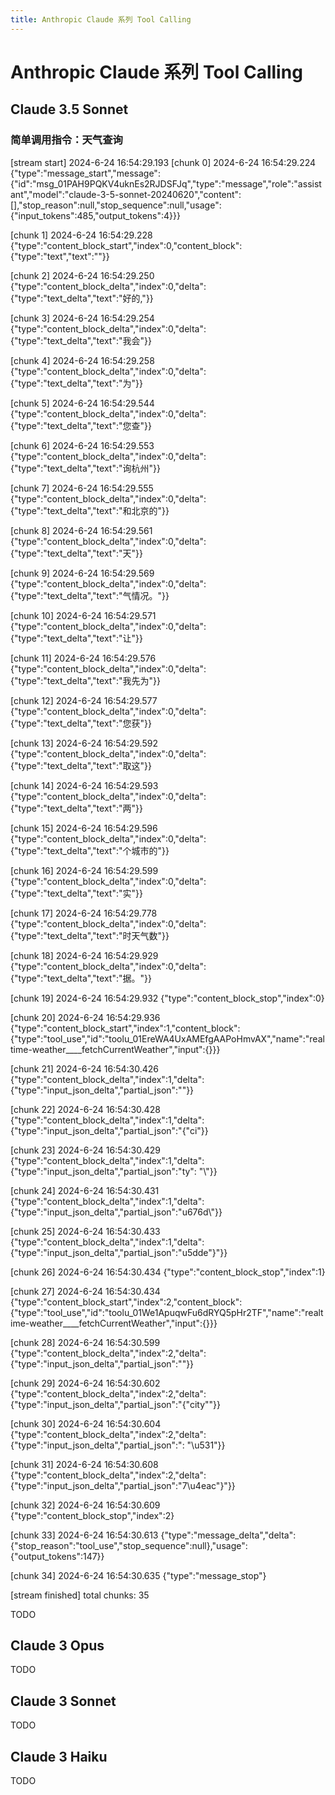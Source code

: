 ```yaml
---
title: Anthropic Claude 系列 Tool Calling
---
```


# Anthropic Claude 系列 Tool Calling

## Claude 3.5 Sonnet

### 简单调用指令：天气查询

[stream start] 2024-6-24 16:54:29.193
[chunk 0] 2024-6-24 16:54:29.224
{"type":"message_start","message":{"id":"msg_01PAH9PQKV4uknEs2RJDSFJq","type":"message","role":"assistant","model":"claude-3-5-sonnet-20240620","content":[],"stop_reason":null,"stop_sequence":null,"usage":{"input_tokens":485,"output_tokens":4}}}



[chunk 1] 2024-6-24 16:54:29.228
{"type":"content_block_start","index":0,"content_block":{"type":"text","text":""}}



[chunk 2] 2024-6-24 16:54:29.250
{"type":"content_block_delta","index":0,"delta":{"type":"text_delta","text":"好的,"}}



[chunk 3] 2024-6-24 16:54:29.254
{"type":"content_block_delta","index":0,"delta":{"type":"text_delta","text":"我会"}}



[chunk 4] 2024-6-24 16:54:29.258
{"type":"content_block_delta","index":0,"delta":{"type":"text_delta","text":"为"}}



[chunk 5] 2024-6-24 16:54:29.544
{"type":"content_block_delta","index":0,"delta":{"type":"text_delta","text":"您查"}}



[chunk 6] 2024-6-24 16:54:29.553
{"type":"content_block_delta","index":0,"delta":{"type":"text_delta","text":"询杭州"}}



[chunk 7] 2024-6-24 16:54:29.555
{"type":"content_block_delta","index":0,"delta":{"type":"text_delta","text":"和北京的"}}



[chunk 8] 2024-6-24 16:54:29.561
{"type":"content_block_delta","index":0,"delta":{"type":"text_delta","text":"天"}}



[chunk 9] 2024-6-24 16:54:29.569
{"type":"content_block_delta","index":0,"delta":{"type":"text_delta","text":"气情况。"}}



[chunk 10] 2024-6-24 16:54:29.571
{"type":"content_block_delta","index":0,"delta":{"type":"text_delta","text":"让"}}



[chunk 11] 2024-6-24 16:54:29.576
{"type":"content_block_delta","index":0,"delta":{"type":"text_delta","text":"我先为"}}



[chunk 12] 2024-6-24 16:54:29.577
{"type":"content_block_delta","index":0,"delta":{"type":"text_delta","text":"您获"}}



[chunk 13] 2024-6-24 16:54:29.592
{"type":"content_block_delta","index":0,"delta":{"type":"text_delta","text":"取这"}}



[chunk 14] 2024-6-24 16:54:29.593
{"type":"content_block_delta","index":0,"delta":{"type":"text_delta","text":"两"}}



[chunk 15] 2024-6-24 16:54:29.596
{"type":"content_block_delta","index":0,"delta":{"type":"text_delta","text":"个城市的"}}



[chunk 16] 2024-6-24 16:54:29.599
{"type":"content_block_delta","index":0,"delta":{"type":"text_delta","text":"实"}}



[chunk 17] 2024-6-24 16:54:29.778
{"type":"content_block_delta","index":0,"delta":{"type":"text_delta","text":"时天气数"}}



[chunk 18] 2024-6-24 16:54:29.929
{"type":"content_block_delta","index":0,"delta":{"type":"text_delta","text":"据。"}}



[chunk 19] 2024-6-24 16:54:29.932
{"type":"content_block_stop","index":0}



[chunk 20] 2024-6-24 16:54:29.936
{"type":"content_block_start","index":1,"content_block":{"type":"tool_use","id":"toolu_01EreWA4UxAMEfgAAPoHmvAX","name":"realtime-weather____fetchCurrentWeather","input":{}}}



[chunk 21] 2024-6-24 16:54:30.426
{"type":"content_block_delta","index":1,"delta":{"type":"input_json_delta","partial_json":""}}



[chunk 22] 2024-6-24 16:54:30.428
{"type":"content_block_delta","index":1,"delta":{"type":"input_json_delta","partial_json":"{\"ci"}}



[chunk 23] 2024-6-24 16:54:30.429
{"type":"content_block_delta","index":1,"delta":{"type":"input_json_delta","partial_json":"ty\": \"\\"}}



[chunk 24] 2024-6-24 16:54:30.431
{"type":"content_block_delta","index":1,"delta":{"type":"input_json_delta","partial_json":"u676d\\"}}



[chunk 25] 2024-6-24 16:54:30.433
{"type":"content_block_delta","index":1,"delta":{"type":"input_json_delta","partial_json":"u5dde\"}"}}



[chunk 26] 2024-6-24 16:54:30.434
{"type":"content_block_stop","index":1}



[chunk 27] 2024-6-24 16:54:30.434
{"type":"content_block_start","index":2,"content_block":{"type":"tool_use","id":"toolu_01We1ApuqwFu6dRYQ5pHr2TF","name":"realtime-weather____fetchCurrentWeather","input":{}}}



[chunk 28] 2024-6-24 16:54:30.599
{"type":"content_block_delta","index":2,"delta":{"type":"input_json_delta","partial_json":""}}



[chunk 29] 2024-6-24 16:54:30.602
{"type":"content_block_delta","index":2,"delta":{"type":"input_json_delta","partial_json":"{\"city\""}}



[chunk 30] 2024-6-24 16:54:30.604
{"type":"content_block_delta","index":2,"delta":{"type":"input_json_delta","partial_json":": \"\\u531"}}



[chunk 31] 2024-6-24 16:54:30.608
{"type":"content_block_delta","index":2,"delta":{"type":"input_json_delta","partial_json":"7\\u4eac\"}"}}



[chunk 32] 2024-6-24 16:54:30.609
{"type":"content_block_stop","index":2}



[chunk 33] 2024-6-24 16:54:30.613
{"type":"message_delta","delta":{"stop_reason":"tool_use","stop_sequence":null},"usage":{"output_tokens":147}}



[chunk 34] 2024-6-24 16:54:30.635
{"type":"message_stop"}



[stream finished] total chunks: 35

TODO

## Claude 3 Opus

TODO

## Claude 3 Sonnet

TODO

## Claude 3 Haiku

TODO
